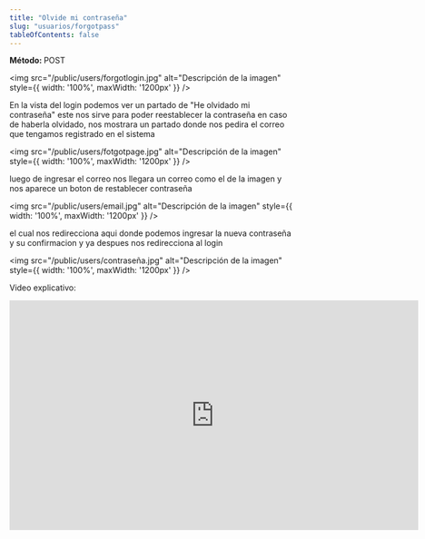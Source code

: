 ```yaml
---
title: "Olvide mi contraseña"
slug: "usuarios/forgotpass"
tableOfContents: false
---
```



<p>
  <strong>Método: </strong>
  <span class="sl-badge caution small astro-avdet4wd">POST</span>
</p>

<Tabs>
  <TabItem label="Endpoint">
    <ApiEndpoint url={`/forgotPass`}/>
  </TabItem>
</Tabs>



<img src="/public/users/forgotlogin.jpg" alt="Descripción de la imagen" style={{ width: '100%', maxWidth: '1200px' }} />


En la vista del login podemos ver un partado de "He olvidado mi contraseña" este nos sirve para poder reestablecer la contraseña en caso de haberla 
olvidado, nos mostrara un partado donde nos pedira el correo que tengamos registrado en el sistema

<img src="/public/users/fotgotpage.jpg" alt="Descripción de la imagen" style={{ width: '100%', maxWidth: '1200px' }} />

luego de ingresar el correo nos llegara un correo como el de la imagen y nos aparece un boton de restablecer contraseña

<img src="/public/users/email.jpg" alt="Descripción de la imagen" style={{ width: '100%', maxWidth: '1200px' }} />

el cual nos redirecciona aqui donde podemos ingresar la nueva contraseña y su confirmacion y ya despues nos redirecciona al login

<img src="/public/users/contraseña.jpg" alt="Descripción de la imagen" style={{ width: '100%', maxWidth: '1200px' }} />


Video explicativo:
<div style={{ display: "flex", justifyContent: "center" }}>
  <iframe
    width="720"
    height="405"
    src="https://www.youtube.com/embed/MsU8aKb_xNk"
    title="Tutorial"
    frameBorder="0"
    allow="accelerometer; autoplay; clipboard-write; encrypted-media; gyroscope; picture-in-picture"
    allowFullScreen
  ></iframe>
</div>
